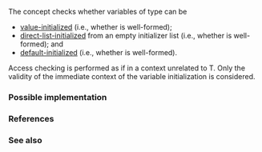 {{cpp/title|default_initializable}}
{{cpp/concepts/navbar}}
{{ddcl|header=concepts|since=c++20|1=
template&lt; class T &gt;
concept default_initializable = std::constructible_from&lt;T&gt; &amp;&amp; requires { T{}; } &amp;&amp; 
                                /* T t; is well-formed, see below */;
}}

The {{tt|default_initializable}} concept checks whether variables of type {{tt|T}} can be 
* [[cpp/language/value_initialization|value-initialized]] (i.e., whether {{c|T()}} is well-formed);
* [[cpp/language/list_initialization|direct-list-initialized]] from an empty initializer list (i.e., whether {{c|T{} }} is well-formed); and
* [[cpp/language/default_initialization|default-initialized]] (i.e., whether {{c|T t;}} is well-formed).

Access checking is performed as if in a context unrelated to T. Only the validity of the immediate context of the variable initialization is considered.

===Possible implementation===
{{eq fun|1=
template&lt;class T&gt;
concept default_initializable =
    std::constructible_from&lt;T&gt; &amp;&amp;
    requires { T{}; ::new T; };
}}

===References===
{{ref std c++23}}
{{ref std|section=18.4.12|title=Concept {{tt|default_initializable}}|id=concept.default.init}}
{{ref std end}}
{{ref std c++20}}
{{ref std|section=18.4.12|title=Concept {{tt|default_initializable}}|id=concept.default.init}}
{{ref std end}}

===See also===
{{dsc begin}}
{{dsc inc|cpp/concepts/dsc constructible_from}}
{{dsc inc|cpp/types/dsc is_default_constructible}}
{{dsc end}}

{{langlinks|de|es|ja|ru|zh}}